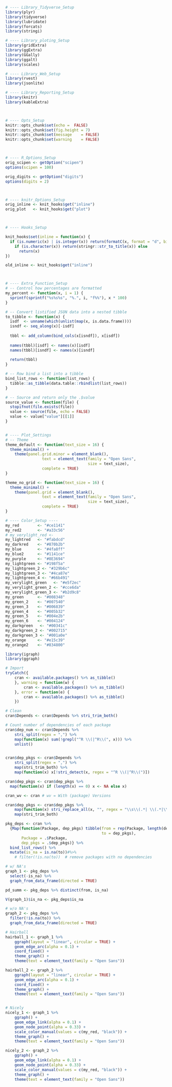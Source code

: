 ```r
# ---- Library_Tidyverse_Setup
library(plyr)
library(tidyverse)
library(lubridate)
library(forcats)
library(stringi)

# ---- Library_ploting_Setup
library(gridExtra)
library(ggExtra)
library(GGally)
library(ggalt)
library(scales)

# ---- Library_Web_Setup
library(rvest)
library(jsonlite)

# ---- Library_Reporting_Setup
library(knitr)
library(kableExtra)



# ---- Opts_Setup
knitr::opts_chunk$set(echo =  FALSE)
knitr::opts_chunk$set(fig.height = 7)
knitr::opts_chunk$set(message    = FALSE)
knitr::opts_chunk$set(warning    = FALSE)



# ---- R_Options_Setup
orig_scipen <- getOption("scipen")
options(scipen = 100)

orig_digits <- getOption("digits")
options(digits = 2)



# ---- knitr_Options_Setup
orig_inline <- knit_hooks$get("inline")
orig_plot   <- knit_hooks$get("plot")



# ---- Hooks_Setup

knit_hooks$set(inline = function(x) {
  if (is.numeric(x) | is.integer(x)) return(formatC(x, format = "d", big.mark = ",")) else
    if (is.character(x)) return(stringr::str_to_title(x)) else
      return(x)
})

old_inline <- knit_hooks$get("inline")



# ---- Extra_Function_Setup
# -- Control how percentages are formatted
my_percent <- function(x, i = 1) {
  sprintf(sprintf("%s%s%s", "%.", i, "f%%"), x * 100)
}

# -- Convert listified JSON data into a nested tibble
to_tibble <- function(x) {
  isdf  <- unname(which(unlist(map(x, is.data.frame))))
  isndf <- seq_along(x)[-isdf]
    
  tbbl <- add_column(bind_cols(x[isndf]), x[isdf])
    
  names(tbbl)[isdf] <- names(x)[isdf]
  names(tbbl)[isndf] <- names(x)[isndf]
    
  return(tbbl)
}

# -- Row bind a list into a tibble
bind_list_rows <- function(list_rows) {
  tibble::as_tibble(data.table::rbindlist(list_rows))
}

# -- Source and return only the .$value
source_value <- function(file) {
  stopifnot(file.exists(file))
  value <- source(file, echo = FALSE)
  value <- value["value"][[1]]
}


# ---- Plot_Settings 
# -- Theme
theme_default <- function(text_size = 16) {
  theme_minimal() +
    theme(panel.grid.minor = element_blank(),
                text = element_text(family = "Open Sans",
                                    size = text_size),
                complete = TRUE)
}

theme_no_grid <- function(text_size = 16) {
  theme_minimal() +
    theme(panel.grid = element_blank(),
                text = element_text(family = "Open Sans",
                                    size = text_size),
                complete = TRUE)
}

# ---- Color_Setup ----
my_red        <- "#ce1141"
my_red2       <- "#a33c56"
# my_verylight_red <- 
my_lightred   <- "#fabdcd"
my_darkred    <- "#870b2b"
my_blue       <- "#4fa8ff"
my_blue2      <- "#1141ce"
my_purple     <- "#8E3694"
my_lightgreen <- "#198f5a"
my_lightgreen_2 <- "#329b6c"
my_lightgreen_3 <- "#4ca87e"
my_lightgreen_4 <- "#66b491"
my_verylight_green   <- "#e5f2ec"
my_verylight_green_2 <- "#cce6da"
my_verylight_green_3 <- "#b2d9c8"
my_green      <- "#008348"
my_green_2    <- "#007540"
my_green_3    <- "#006839"
my_green_4    <- "#005b32"
my_green_5    <- "#004e2b"
my_green_6    <- "#004124"
my_darkgreen   <- "#00341c"
my_darkgreen_2 <- "#002715"
my_darkgreen_3 <- "#001a0e"
my_orange     <- "#e15c39"
my_orange2    <- "#834800"
```

```r
library(igraph)
library(ggraph)
```

```r
# Import
tryCatch({
    cran <- available.packages() %>% as_tibble()
    }, warning = function(w) {
        cran <- available.packages() %>% as_tibble()
    }, error = function(e) {
        cran <- available.packages() %>% as_tibble()
    })

# Clean
cran$Depends <- cran$Depends %>% stri_trim_both()

# Count number of dependencies of each package
cran$dep_num <- cran$Depends %>%
    stri_split(regex = ",") %>%
    map(function(x) sum(!grepl("^R \\(|^R\\(", x))) %>%
    unlist()


cran$dep_pkgs <- cran$Depends %>%
    stri_split(regex = ",") %>%
    map(stri_trim_both) %>%
    map(function(x) x[!stri_detect(x, regex = "^R \\(|^R\\(")])

cran$dep_pkgs <- cran$dep_pkgs %>%
  map(function(x) if (length(x) == 0) x <- NA else x)

cran_wv <- cran # wv = With (package) Versions

cran$dep_pkgs <- cran$dep_pkgs %>%
    map(function(x) stri_replace_all(x, "", regex = "\\s\\(.*| \\(.*|\\(.*")) %>%
    map(stri_trim_both)

pkg_deps <- cran %>%
  {Map(function(Package, dep_pkgs) tibble(from = rep(Package, length(dep_pkgs)),
                                          to = dep_pkgs),
       Package = .$Package,
       dep_pkgs = .$dep_pkgs)} %>%
  bind_list_rows() %>%
  mutate(is_na = is.na(to))#%>%
    # filter(!is.na(to))  # remove packages with no dependencies
```


```r
# w/ NA's
graph_1 <- pkg_deps %>%
  select(-is_na) %>%
  graph_from_data_frame(directed = TRUE)

pd_summ <- pkg_deps %>% distinct(from, is_na)

V(graph_1)$is_na <- pkg_deps$is_na

# w/o NA's
graph_2 <- pkg_deps %>%
  filter(!is.na(to)) %>%
  graph_from_data_frame(directed = TRUE)

```


```r
# Hairball
hairball_1 <- graph_1 %>%
    ggraph(layout = "linear", circular = TRUE) +
    geom_edge_arc(alpha = 0.1) +
    coord_fixed() +
    theme_graph() +
    theme(text = element_text(family = "Open Sans"))

hairball_2 <- graph_2 %>%
    ggraph(layout = "linear", circular = TRUE) +
    geom_edge_arc(alpha = 0.1) +
    coord_fixed() +
    theme_graph() +
    theme(text = element_text(family = "Open Sans"))


# Nicely
nicely_1 <- graph_1 %>%
    ggraph() +
    geom_edge_link(alpha = 0.1) +
    geom_node_point(alpha = 0.33) +
    scale_color_manual(values = c(my_red, "black")) +
    theme_graph() +
    theme(text = element_text(family = "Open Sans"))

nicely_2 <- graph_2 %>%
    ggraph() +
    geom_edge_link(alpha = 0.1) +
    geom_node_point(alpha = 0.33) +
    scale_color_manual(values = c(my_red, "black")) +
    theme_graph() +
    theme(text = element_text(family = "Open Sans"))
```
